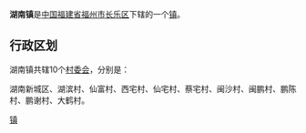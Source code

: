 {{中国乡级行政区
| 行政区全称 = 湖南镇
| 景观照片文件名 = 
| 景观照片描述 = 
| 汉语拼音 = 
| 通用拼音 = 
| 注音符號 = 
| 其它标音类型1 = 
| 其它标音1 = 
| 其它标音类型2 = 
| 其它标音2 = 
| 其它语言类型1 = 
| 其它语言地名1 = 
| 其它语言类型2 = 
| 其它语言地名2 = 
| 上级行政区 = [[福建省|福建省]][[福州市|福州市]][[长乐区|长乐区]]
| 行政区类别 = [[镇|镇]]
| 行政区划代码 = 
| 地理坐标 = 
| 总面积 = 
| 户籍人口 = 
| 户籍人口年份 = 
| 常住人口 = 
| 常住人口年份 = 
| 人口密度 = 
| 行政区划 = 
| 官方网站 = 
| 政府驻地 = 
| 邮政编码 = 
| 毗邻行政区 = 
| 位置图文件名 = 
| 位置图描述 = 
}}
'''湖南镇'''是[[中华人民共和国|中国]][[福建省|福建省]][[福州市|福州市]][[长乐区|长乐区]]下辖的一个[[镇|镇]]。

== 行政区划 ==

湖南镇共辖10个[[村委会|村委会]]，分别是：

湖南新城区、湖滨村、仙富村、西宅村、仙宅村、蔡宅村、闽沙村、闽鹏村、鹏陈村、鹏谢村、大鹤村。

{{长乐市行政区划}}
{{福建小作品}}
[[Category:长乐区乡镇|镇]]
